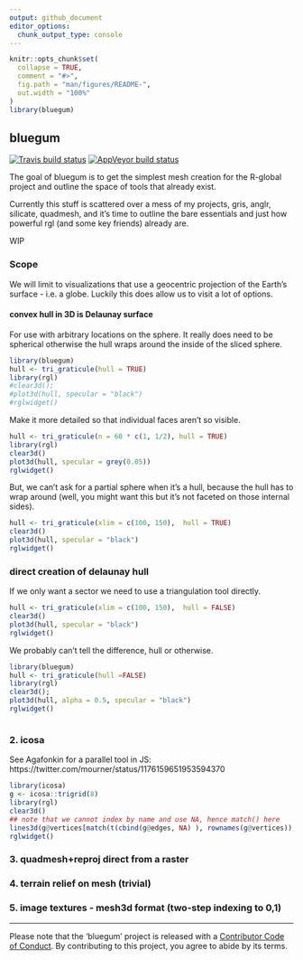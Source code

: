 ```yaml
---
output: github_document
editor_options: 
  chunk_output_type: console
---
```


<!-- README.md is generated from README.Rmd. Please edit that file -->

```r
knitr::opts_chunk$set(
  collapse = TRUE,
  comment = "#>",
  fig.path = "man/figures/README-",
  out.width = "100%"
)
library(bluegum)
```

## bluegum

<!-- badges: start -->
[![Travis build status](https://travis-ci.org/mdsumner/bluegum.svg?branch=master)](https://travis-ci.org/mdsumner/bluegum)
[![AppVeyor build status](https://ci.appveyor.com/api/projects/status/github/mdsumner/bluegum?branch=master&svg=true)](https://ci.appveyor.com/project/mdsumner/bluegum)
<!-- badges: end -->

The goal of bluegum is to get the simplest mesh creation for the R-global project and outline the space of tools that already exist. 

Currently this stuff is scattered over a mess of my projects, gris, anglr, silicate, quadmesh, and it's time to outline the bare essentials and just how powerful rgl (and some key friends) already are. 

WIP

### Scope

We will limit to visualizations that use a geocentric projection of the Earth's surface - i.e. a globe. Luckily this does allow us to visit a lot of options. 

####  convex hull in 3D is Delaunay surface

For use with arbitrary locations on the sphere. It really does need to be spherical  otherwise the hull wraps around the inside of the sliced sphere. 

```r
library(bluegum)
hull <- tri_graticule(hull = TRUE)
library(rgl)
#clear3d();
#plot3d(hull, specular = "black")
#rglwidget()
```

Make it more detailed so that individual faces aren't so visible. 

```r
hull <- tri_graticule(n = 60 * c(1, 1/2), hull = TRUE)
library(rgl)
clear3d()
plot3d(hull, specular = grey(0.05))
rglwidget()

```

But, we can't ask for a partial sphere when it's a hull, because the hull has to wrap around (well, you might want this but it's not faceted on those internal sides). 

```r
hull <- tri_graticule(xlim = c(100, 150),  hull = TRUE)
clear3d()
plot3d(hull, specular = "black")
rglwidget()
```


### direct creation of delaunay hull

If we only want a sector we need to use a triangulation tool directly. 

```r
hull <- tri_graticule(xlim = c(100, 150),  hull = FALSE)
clear3d()
plot3d(hull, specular = "black")
rglwidget()
```

We probably can't tell the difference, hull or otherwise. 

```r
library(bluegum)
hull <- tri_graticule(hull =FALSE)
library(rgl)
clear3d();
plot3d(hull, alpha = 0.5, specular = "black")
rglwidget()



```


### 2.  icosa

See Agafonkin for a parallel tool in JS: https://twitter.com/mourner/status/1176159651953594370


```R
library(icosa)
g <- icosa::trigrid(8)
library(rgl)
clear3d()
## note that we cannot index by name and use NA, hence match() here
lines3d(g@vertices[match(t(cbind(g@edges, NA) ), rownames(g@vertices)), ])
rglwidget()
```

### 3.  quadmesh+reproj direct from a raster

### 4. terrain relief on mesh (trivial)

### 5. image textures - mesh3d format (two-step indexing to 0,1)


---

Please note that the 'bluegum' project is released with a
  [Contributor Code of Conduct](CODE_OF_CONDUCT.md).
  By contributing to this project, you agree to abide by its terms.
  
  
